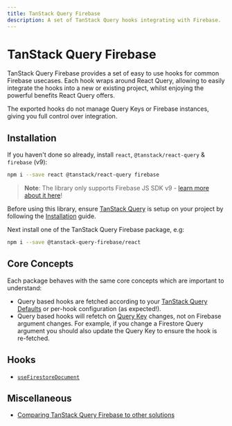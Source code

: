 ```yaml
---
title: TanStack Query Firebase
description: A set of TanStack Query hooks integrating with Firebase.
---
```


# TanStack Query Firebase

TanStack Query Firebase provides a set of easy to use hooks for common Firebase usecases. Each hook wraps around React Query, allowing to easily integrate the hooks into a new or existing project, whilst enjoying the powerful benefits React Query offers.

The exported hooks do not manage Query Keys or Firebase instances, giving you full control over integration.

## Installation

If you haven't done so already, install `react`, `@tanstack/react-query` & `firebase` (v9):

```bash
npm i --save react @tanstack/react-query firebase
```

> **Note**: The library only supports Firebase JS SDK v9 - [learn more about it here](https://firebase.googleblog.com/2021/08/the-new-firebase-js-sdk-now-ga.html)!

Before using this library, ensure [TanStack Query](https://tanstack.com/query/latest) is setup on your project by following the [Installation](https://tanstack.com/query/latest/docs/framework/react/installation) guide.

Next install one of the TanStack Query Firebase package, e.g:

```bash
npm i --save @tanstack-query-firebase/react
```

## Core Concepts

Each package behaves with the same core concepts which are important to understand:

- Query based hooks are fetched according to your [TanStack Query Defaults](https://tanstack.com/query/latest/docs/framework/react/guides/important-defaults) or per-hook configuration (as expected!).
- Query based hooks will refetch on [Query Key](https://tanstack.com/query/latest/docs/framework/react/guides/query-keys) changes, not on Firebase argument changes. For example, if you change a Firestore Query argument you should also update the Query Key to ensure the hook is re-fetched.

## Hooks

- [`useFirestoreDocument`](/react/firestore)

## Miscellaneous

- [Comparing TanStack Query Firebase to other solutions](/comparison)
